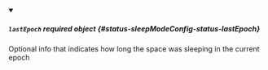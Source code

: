 


<details className="config-field" data-expandable="true" open>
<summary>

##### `lastEpoch` <span className="config-field-required" data-required="false">required</span> <span className="config-field-type">object</span> <span className="config-field-default"></span> <span className="config-field-enum"></span> {#status-sleepModeConfig-status-lastEpoch}

Optional info that indicates how long the space was sleeping in the current epoch

</summary>

<PartialLastEpochreference />


</details>
